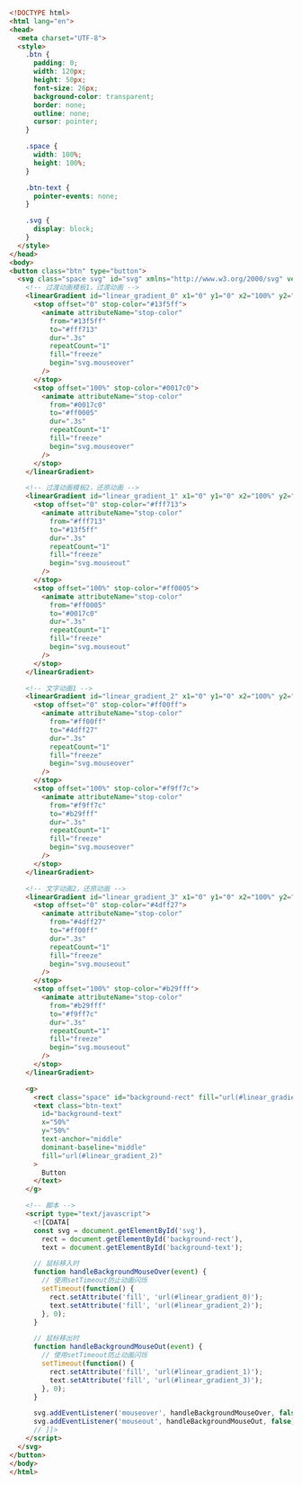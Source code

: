 ```html
<!DOCTYPE html>
<html lang="en">
<head>
  <meta charset="UTF-8">
  <style>
    .btn {
      padding: 0;
      width: 120px;
      height: 50px;
      font-size: 26px;
      background-color: transparent;
      border: none;
      outline: none;
      cursor: pointer;
    }

    .space {
      width: 100%;
      height: 100%;
    }

    .btn-text {
      pointer-events: none;
    }

    .svg {
      display: block;
    }
  </style>
</head>
<body>
<button class="btn" type="button">
  <svg class="space svg" id="svg" xmlns="http://www.w3.org/2000/svg" version="1.1">
    <!-- 过渡动画模板1，过渡动画 -->
    <linearGradient id="linear_gradient_0" x1="0" y1="0" x2="100%" y2="100%">
      <stop offset="0" stop-color="#13f5ff">
        <animate attributeName="stop-color"
          from="#13f5ff"
          to="#fff713"
          dur=".3s"
          repeatCount="1"
          fill="freeze"
          begin="svg.mouseover"
        />
      </stop>
      <stop offset="100%" stop-color="#0017c0">
        <animate attributeName="stop-color"
          from="#0017c0"
          to="#ff0005"
          dur=".3s"
          repeatCount="1"
          fill="freeze"
          begin="svg.mouseover"
        />
      </stop>
    </linearGradient>

    <!-- 过渡动画模板2，还原动画 -->
    <linearGradient id="linear_gradient_1" x1="0" y1="0" x2="100%" y2="100%">
      <stop offset="0" stop-color="#fff713">
        <animate attributeName="stop-color"
          from="#fff713"
          to="#13f5ff"
          dur=".3s"
          repeatCount="1"
          fill="freeze"
          begin="svg.mouseout"
        />
      </stop>
      <stop offset="100%" stop-color="#ff0005">
        <animate attributeName="stop-color"
          from="#ff0005"
          to="#0017c0"
          dur=".3s"
          repeatCount="1"
          fill="freeze"
          begin="svg.mouseout"
        />
      </stop>
    </linearGradient>

    <!-- 文字动画1 -->
    <linearGradient id="linear_gradient_2" x1="0" y1="0" x2="100%" y2="100%">
      <stop offset="0" stop-color="#ff00ff">
        <animate attributeName="stop-color"
          from="#ff00ff"
          to="#4dff27"
          dur=".3s"
          repeatCount="1"
          fill="freeze"
          begin="svg.mouseover"
        />
      </stop>
      <stop offset="100%" stop-color="#f9ff7c">
        <animate attributeName="stop-color"
          from="#f9ff7c"
          to="#b29fff"
          dur=".3s"
          repeatCount="1"
          fill="freeze"
          begin="svg.mouseover"
        />
      </stop>
    </linearGradient>

    <!-- 文字动画2，还原动画 -->
    <linearGradient id="linear_gradient_3" x1="0" y1="0" x2="100%" y2="100%">
      <stop offset="0" stop-color="#4dff27">
        <animate attributeName="stop-color"
          from="#4dff27"
          to="#ff00ff"
          dur=".3s"
          repeatCount="1"
          fill="freeze"
          begin="svg.mouseout"
        />
      </stop>
      <stop offset="100%" stop-color="#b29fff">
        <animate attributeName="stop-color"
          from="#b29fff"
          to="#f9ff7c"
          dur=".3s"
          repeatCount="1"
          fill="freeze"
          begin="svg.mouseout"
        />
      </stop>
    </linearGradient>

    <g>
      <rect class="space" id="background-rect" fill="url(#linear_gradient_0)" />
      <text class="btn-text"
        id="background-text"
        x="50%"
        y="50%"
        text-anchor="middle"
        dominant-baseline="middle"
        fill="url(#linear_gradient_2)"
      >
        Button
      </text>
    </g>

    <!-- 脚本 -->
    <script type="text/javascript">
      <![CDATA[
      const svg = document.getElementById('svg'),
        rect = document.getElementById('background-rect'),
        text = document.getElementById('background-text');

      // 鼠标移入时
      function handleBackgroundMouseOver(event) {
        // 使用setTimeout防止动画闪烁
        setTimeout(function() {
          rect.setAttribute('fill', 'url(#linear_gradient_0)');
          text.setAttribute('fill', 'url(#linear_gradient_2)');
        }, 0);
      }

      // 鼠标移出时
      function handleBackgroundMouseOut(event) {
        // 使用setTimeout防止动画闪烁
        setTimeout(function() {
          rect.setAttribute('fill', 'url(#linear_gradient_1)');
          text.setAttribute('fill', 'url(#linear_gradient_3)');
        }, 0);
      }

      svg.addEventListener('mouseover', handleBackgroundMouseOver, false);
      svg.addEventListener('mouseout', handleBackgroundMouseOut, false);
      // ]]>
    </script>
  </svg>
</button>
</body>
</html>
```